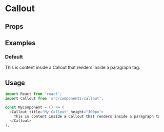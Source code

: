 
<Meta title="Misc|Callout" component={Callout}/>

# Callout

## Props

<Props of={Callout}/>

## Examples

### Default

<Preview>
  <Callout title="My Callout">
    This is content inside a Callout that renders inside a paragraph tag.
  </Callout>
</Preview>

## Usage

```js
import React from 'react';
import Callout from 'src/components/callout';

const MyComponent = () => (
  <Callout title="My Callout" height="300px">
    This is content inside a Callout that renders inside a paragraph tag.
  </Callout>
);
```
